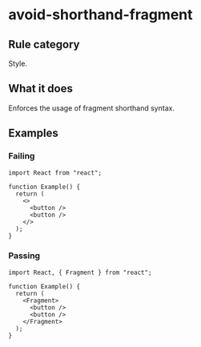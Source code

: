 # avoid-shorthand-fragment

## Rule category

Style.

## What it does

Enforces the usage of fragment shorthand syntax.

## Examples

### Failing

```tsx
import React from "react";

function Example() {
  return (
    <>
      <button />
      <button />
    </>
  );
}
```

### Passing

```tsx
import React, { Fragment } from "react";

function Example() {
  return (
    <Fragment>
      <button />
      <button />
    </Fragment>
  );
}
```
